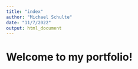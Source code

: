 ```yaml
---
title: "index"
author: "Michael Schulte"
date: "11/7/2022"
output: html_document
---
```

# Welcome to my portfolio!
